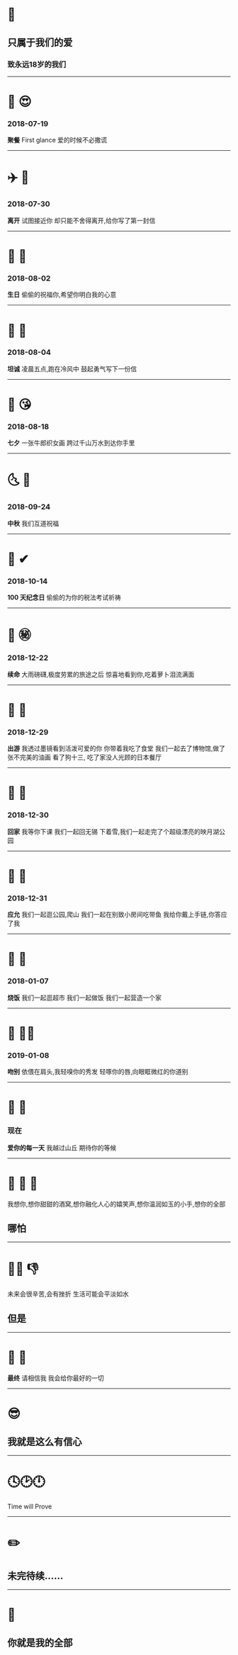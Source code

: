 
# 📖
## 只属于我们的爱
### 致永远18岁的我们

---

# 🍛 😍
### 2018-07-19
**聚餐** First glance 爱的时候不必撒谎

---

# ✈️ 📝
### 2018-07-30
**离开** 试图接近你 却只能不舍得离开,给你写了第一封信

---

# 💓 🎂 
### 2018-08-02
**生日** 偷偷的祝福你,希望你明白我的心意

---

# 🛵 🛴 
### 2018-08-04
**坦诚** 凌晨五点,跑在冷风中 鼓起勇气写下一份信

---

# 👫 😘
### 2018-08-18
**七夕** 一张牛郎织女画 跨过千山万水到达你手里

---

# 🌜 🌛
### 2018-09-24
**中秋** 我们互道祝福

---

# 💯 ✔
### 2018-10-14
**100 天纪念日** 偷偷的为你的税法考试祈祷

---

# 🎁 ㊙️
### 2018-12-22
**续命** 大雨磅礴,极度劳累的旅途之后 惊喜地看到你,吃着萝卜泪流满面

---

# 🎢 🎥
### 2018-12-29
**出游** 我透过墨镜看到活泼可爱的你 你带着我吃了食堂 我们一起去了博物馆,做了张不完美的油画 看了狗十三, 吃了家没人光顾的日本餐厅

---

# 🚗 💐
### 2018-12-30
**回家** 我等你下课 我们一起回无锡 下着雪,我们一起走完了个超级漂亮的映月湖公园

---

# 💖 🚻
### 2018-12-31
**应允** 我们一起逛公园,爬山 我们一起在别致小房间吃带鱼 我给你戴上手链,你答应了我

---

# 🍝 🍤
### 2018-01-07
**烧饭** 我们一起逛超市 我们一起做饭 我们一起营造一个家

---

# 🎂 🤞🏼
### 2019-01-08
**吻别** 依偎在肩头,我轻嗅你的秀发 轻啄你的唇,向眼眶微红的你道别

---

# 🌄 🙋
### 现在
**爱你的每一天** 我越过山丘 期待你的等候

---

# 👧 👩 💑
我想你,想你甜甜的酒窝,想你融化人心的嬉笑声,想你温润如玉的小手,想你的全部
## 哪怕

---

# 🖕🏼 👎
未来会很辛苦,会有挫折 生活可能会平淡如水
## 但是

---

# 🌟 🔨
**最终** 请相信我 我会给你最好的一切

---

# 😎
## 我就是这么有信心

---

# 🕓🕑🕛
Time will Prove 

---

# ✏️
## 未完待续......

---


# 💎
## 你就是我的全部
